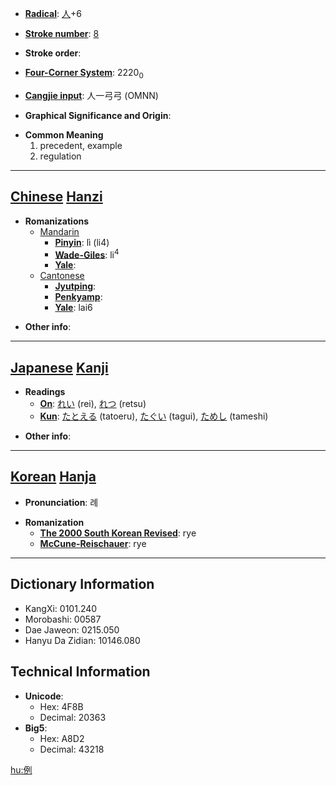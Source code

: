 * '''[[Wiktionary:Chinese radical index| Radical]]''': [[Wiktionary:Chinese radical index 人|人]]+6

* '''[[Wiktionary:Chinese total strokes index|Stroke number]]''': [[Wiktionary:Chinese total strokes index 8|8]]

* '''Stroke order''': 

* '''[[Wiktionary:Chinese four corner index|Four-Corner System]]''': 2220<sub>0</sub>

* '''[[Wiktionary:Chinese Cangjie index|Cangjie input]]''': 人一弓弓 (OMNN)

* '''Graphical Significance and Origin''': 

* '''Common Meaning'''
*#precedent, example
*# regulation


----

== [[Chinese]] [[Hanzi]] ==

* '''Romanizations'''
** [[Mandarin]]
*** '''[[Pinyin]]''': lì (li4)
*** '''[[Wade-Giles]]''': li<sup>4</sup>
*** '''[[Yale]]''': 
**[[Cantonese]]
***'''[[Jyutping]]''':
***'''[[Penkyamp]]''': 
***'''[[Yale]]''': lai6

* '''Other info''': 

----

== [[Japanese]] [[Kanji]] ==

* '''Readings'''
** '''[[On]]''': [[れい]] (rei), [[れつ]] (retsu)
** '''[[Kun]]''': [[たとえる]] (tatoeru), [[たぐい]] (tagui), [[ためし]] (tameshi)

* '''Other info''':  

----

== [[Korean]] [[Hanja]] ==

* '''Pronunciation''': 례

* '''Romanization'''
** '''[[The 2000 South Korean Revised Romanization|The 2000 South Korean Revised]]''': rye
** '''[[McCune-Reischauer]]''': rye

----

== Dictionary Information ==

* KangXi: 0101.240
* Morobashi: 00587
* Dae Jaweon: 0215.050
* Hanyu Da Zidian: 10146.080

== Technical Information ==

* '''Unicode''':
** Hex: 4F8B
** Decimal: 20363
* '''Big5''':
** Hex: A8D2
** Decimal: 43218

[[hu:例]]